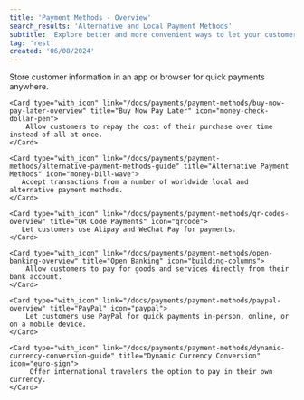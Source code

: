 ```yaml
---
title: 'Payment Methods - Overview'
search_results: 'Alternative and Local Payment Methods'
subtitle: 'Explore better and more convenient ways to let your customers pay'
tag: 'rest'
created: '06/08/2024'
---
```

<CardsGroup type="with_icon">
    <Card type="with_icon" link="/docs/payments/payment-methods/digital-wallets/overview" title="Digital Wallets" icon="wallet">
        Store customer information in an app or browser for quick payments anywhere.
    </Card>

    <Card type="with_icon" link="/docs/payments/payment-methods/buy-now-pay-later-overview" title="Buy Now Pay Later" icon="money-check-dollar-pen">
        Allow customers to repay the cost of their purchase over time instead of all at once.
    </Card>
  
    <Card type="with_icon" link="/docs/payments/payment-methods/alternative-payment-methods-guide" title="Alternative Payment Methods" icon="money-bill-wave">
       Accept transactions from a number of worldwide local and alternative payment methods.
    </Card>

    <Card type="with_icon" link="/docs/payments/payment-methods/qr-codes-overview" title="QR Code Payments" icon="qrcode">
       Let customers use Alipay and WeChat Pay for payments.
    </Card>

    <Card type="with_icon" link="/docs/payments/payment-methods/open-banking-overview" title="Open Banking" icon="building-columns">
        Allow customers to pay for goods and services directly from their bank account.
    </Card>
  
    <Card type="with_icon" link="/docs/payments/payment-methods/paypal-overview" title="PayPal" icon="paypal">
        Let customers use PayPal for quick payments in-person, online, or on a mobile device.
    </Card>

    <Card type="with_icon" link="/docs/payments/payment-methods/dynamic-currency-conversion-guide" title="Dynamic Currency Conversion" icon="euro-sign">
         Offer international travelers the option to pay in their own currency.
    </Card>
</CardsGroup>
